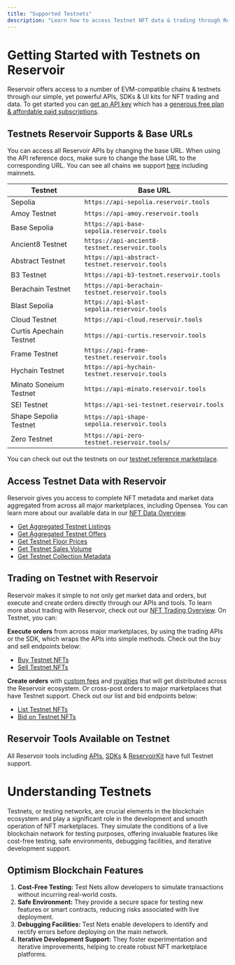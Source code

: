 ```yaml
---
title: "Supported Testnets"
description: "Learn how to access Testnet NFT data & trading through Reservoir's developer tools"
---
```


# Getting Started with Testnets on Reservoir

Reservoir offers access to a number of EVM-compatible chains & testnets through our simple, yet powerful APIs, SDKs & UI kits for NFT trading and data. To get started you can [get an API key](/reference/dashboard-sign-up) which has a [generous free plan & affordable paid subscriptions](https://reservoir.tools/pricing).

## Testnets Reservoir Supports & Base URLs

You can access all Reservoir APIs by changing the base URL. When using the API reference docs, make sure to change the base URL to the corresponding URL. You can see all chains we support [here](/reference/supported-chains) including mainnets.

| Testnet                 | Base URL                                        |
| ----------------------- | ----------------------------------------------- |
| Sepolia                 | `https://api-sepolia.reservoir.tools`           |
| Amoy Testnet            | `https://api-amoy.reservoir.tools`              |
| Base Sepolia            | `https://api-base-sepolia.reservoir.tools`      |
| Ancient8 Testnet        | `https://api-ancient8-testnet.reservoir.tools`  |
| Abstract Testnet        | `https://api-abstract-testnet.reservoir.tools`  |
| B3 Testnet              | `https://api-b3-testnet.reservoir.tools`        |
| Berachain Testnet       | `https://api-berachain-testnet.reservoir.tools` |
| Blast Sepolia           | `https://api-blast-sepolia.reservoir.tools`     |
| Cloud Testnet           | `https://api-cloud.reservoir.tools`             |
| Curtis Apechain Testnet | `https://api-curtis.reservoir.tools`            |
| Frame Testnet           | `https://api-frame-testnet.reservoir.tools`     |
| Hychain Testnet         | `https://api-hychain-testnet.reservoir.tools`   |
| Minato Soneium Testnet  | `https://api-minato.reservoir.tools`            |
| SEI Testnet             | `https://api-sei-testnet.reservoir.tools`       |
| Shape Sepolia Testnet   | `https://api-shape-sepolia.reservoir.tools`     |
| Zero Testnet            | `https://api-zero-testnet.reservoir.tools/`     |

You can check out out the testnets on our [testnet reference marketplace](https://testnets.reservoir.tools/).

## Access Testnet Data with Reservoir

Reservoir gives you access to complete NFT metadata and market data aggregated from across all major marketplaces, including Opensea. You can learn more about our available data in our [NFT Data Overview](/reference/nft-data-overview).

* [Get Aggregated Testnet Listings](/reference/getordersasksv4)
* [Get Aggregated Testnet Offers](/reference/getordersbidsv5)
* [Get Testnet Floor Prices](/reference/getcollectionsv5)
* [Get Testnet Sales Volume](/reference/getcollectionsdailyvolumesv1)
* [Get Testnet Collection Metadata](/reference/gettokensv6)

## Trading on Testnet with Reservoir

Reservoir makes it simple to not only get market data and orders, but execute and create orders directly through our APIs and tools. To learn more about trading with Reservoir, check out our [NFT Trading Overview](/reference/creating-and-filling-orders). On Testnet, you can:

**Execute orders** from across major marketplaces, by using the trading APIs or the SDK, which wraps the APIs into simple methods. Check out the buy and sell endpoints below:

* [Buy Testnet NFTs](/reference/postexecutebuyv7)
* [Sell Testnet NFTs](/reference/postexecutesellv7)

**Create orders** with [custom fees](/docs/custom-fees) and [royalties](/docs/royalties) that will get distributed across the Reservoir ecosystem. Or cross-post orders to major marketplaces that have Testnet support. Check out our list and bid endpoints below:

* [List Testnet NFTs](/reference/postexecutelistv5)
* [Bid on Testnet NFTs](/reference/postexecutebidv5)

## Reservoir Tools Available on Testnet

All Reservoir tools including [APIs](/reference/overview), [SDKs](/reference/reservoir-sdk-jstsnode) & [ReservoirKit](/reference/reservoirkit) have full Testnet support.

# Understanding Testnets

Testnets, or testing networks, are crucial elements in the blockchain ecosystem and play a significant role in the development and smooth operation of NFT marketplaces. They simulate the conditions of a live blockchain network for testing purposes, offering invaluable features like cost-free testing, safe environments, debugging facilities, and iterative development support.

## Optimism Blockchain Features

1. **Cost-Free Testing:** Test Nets allow developers to simulate transactions without incurring real-world costs.
2. **Safe Environment:** They provide a secure space for testing new features or smart contracts, reducing risks associated with live deployment.
3. **Debugging Facilities:** Test Nets enable developers to identify and rectify errors before deploying on the main network.
4. **Iterative Development Support:** They foster experimentation and iterative improvements, helping to create robust NFT marketplace platforms.
